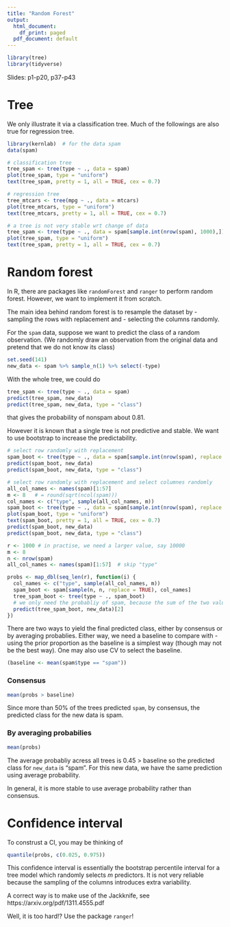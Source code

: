 ```yaml
---
title: "Random Forest"
output:
  html_document:
    df_print: paged
  pdf_document: default
---
```


```r
library(tree)
library(tidyverse)
```


Slides: p1-p20, p37-p43

# Tree

We only illustrate it via a classification tree. Much of the followings are also true for regression tree.

```r
library(kernlab)  # for the data spam
data(spam)
```


```r
# classification tree
tree_spam <- tree(type ~ ., data = spam)
plot(tree_spam, type = "uniform")
text(tree_spam, pretty = 1, all = TRUE, cex = 0.7)
```

```r
# regression tree
tree_mtcars <- tree(mpg ~ ., data = mtcars)
plot(tree_mtcars, type = "uniform")
text(tree_mtcars, pretty = 1, all = TRUE, cex = 0.7)
```


```r
# a tree is not very stable wrt change of data
tree_spam <- tree(type ~ ., data = spam[sample.int(nrow(spam), 1000),])
plot(tree_spam, type = "uniform")
text(tree_spam, pretty = 1, all = TRUE, cex = 0.7)
```

# Random forest

In R, there are packages like `randomForest` and `ranger` to perform random forest. However, we want to implement it from scratch.

The main idea behind random forest is to resample the dataset by 
- sampling the rows with replacement and 
- selecting the columns randomly.


For the `spam` data, suppose we want to predict the class of a random observation.
(We randomly draw an observation from the original data and pretend that we do not know its class)

```r
set.seed(141)
new_data <- spam %>% sample_n(1) %>% select(-type)
```

With the whole tree, we could do
```r
tree_spam <- tree(type ~ ., data = spam)
predict(tree_spam, new_data)
predict(tree_spam, new_data, type = "class")
```
that gives the probability of nonspam about 0.81.


However it is known that a single tree is not predictive and stable. We want to use bootstrap to increase the predictability.


```r
# select row randomly with replacement
spam_boot <- tree(type ~ ., data = spam[sample.int(nrow(spam), replace = TRUE), ])
predict(spam_boot, new_data)
predict(spam_boot, new_data, type = "class")
```
```r
# select row randomly with replacement and select columnes randomly
all_col_names <- names(spam)[1:57] 
m <- 8   # = round(sqrt(ncol(spam)))
col_names <- c("type", sample(all_col_names, m))
spam_boot <- tree(type ~ ., data = spam[sample.int(nrow(spam), replace = TRUE), col_names])
plot(spam_boot, type = "uniform")
text(spam_boot, pretty = 1, all = TRUE, cex = 0.7)
predict(spam_boot, new_data)
predict(spam_boot, new_data, type = "class")
```




```r
r <- 1000 # in practise, we need a larger value, say 10000
m <- 8
n <- nrow(spam)
all_col_names <- names(spam)[1:57]  # skip "type"

probs <- map_dbl(seq_len(r), function(i) {
  col_names <- c("type", sample(all_col_names, m))
  spam_boot <- spam[sample(n, n, replace = TRUE), col_names]
  tree_spam_boot <- tree(type ~ ., spam_boot)
  # we only need the probabliy of spam, because the sum of the two values is always 1
  predict(tree_spam_boot, new_data)[2]
})
```

There are two ways to yield the final predicted class, either by consensus or by averaging probablies. Either way, we need a baseline to compare with -
using the prior proportion as the baseline is a simplest way (though may not be the best way). One may also use CV to select the baseline.

```r
(baseline <- mean(spam$type == "spam"))
```



### Consensus

```r
mean(probs > baseline)
```
Since more than 50% of the trees predicted `spam`, by consensus, the predicted class for the new data is spam.

### By averaging probabilies

```r
mean(probs)
```

The average probabliy acress all trees is 0.45 > baseline so the predicted class for `new_data` is "spam". For this new data, we have the same prediction using average probability.


In general, it is more stable to use average probability rather than consensus.


# Confidence interval

To construst a CI, you may be thinking of

```r
quantile(probs, c(0.025, 0.975))
```

This confidence interval is essentially the bootstrap percentile interval for a tree model which randomly selects $m$ predictors. It is not very reliable because the sampling of the columns introduces extra variability. 

A correct way is to make use of the Jackknife, see https://arxiv.org/pdf/1311.4555.pdf

Well, it is too hard!? Use the package `ranger`!

